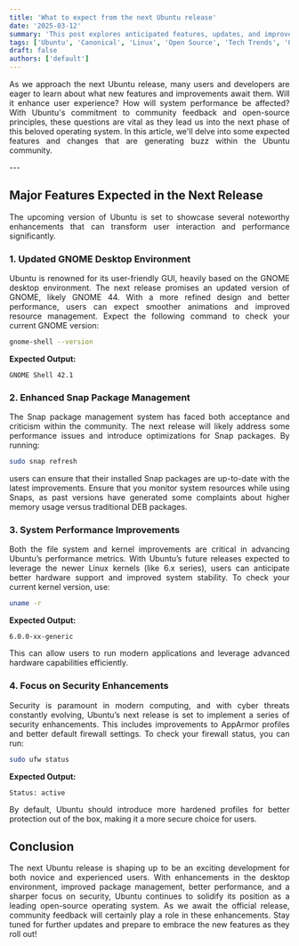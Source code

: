 ```yaml
---
title: 'What to expect from the next Ubuntu release'
date: '2025-03-12'
summary: 'This post explores anticipated features, updates, and improvements in the upcoming Ubuntu release, offering insights for users and developers alike.'
tags: ['Ubuntu', 'Canonical', 'Linux', 'Open Source', 'Tech Trends', 'Operating Systems', 'User Experience']
draft: false
authors: ['default']
---
```


<div align="justify">

As we approach the next Ubuntu release, many users and developers are eager to learn about what new features and improvements await them. Will it enhance user experience? How will system performance be affected? With Ubuntu's commitment to community feedback and open-source principles, these questions are vital as they lead us into the next phase of this beloved operating system. In this article, we'll delve into some expected features and changes that are generating buzz within the Ubuntu community.

</div>
---

<div align="justify">

## Major Features Expected in the Next Release

The upcoming version of Ubuntu is set to showcase several noteworthy enhancements that can transform user interaction and performance significantly.

### 1. Updated GNOME Desktop Environment
Ubuntu is renowned for its user-friendly GUI, heavily based on the GNOME desktop environment. The next release promises an updated version of GNOME, likely GNOME 44. With a more refined design and better performance, users can expect smoother animations and improved resource management. Expect the following command to check your current GNOME version:

```bash
gnome-shell --version
```

**Expected Output:**
```
GNOME Shell 42.1
```

### 2. Enhanced Snap Package Management
The Snap package management system has faced both acceptance and criticism within the community. The next release will likely address some performance issues and introduce optimizations for Snap packages. By running:

```bash
sudo snap refresh
```

users can ensure that their installed Snap packages are up-to-date with the latest improvements. Ensure that you monitor system resources while using Snaps, as past versions have generated some complaints about higher memory usage versus traditional DEB packages.

### 3. System Performance Improvements
Both the file system and kernel improvements are critical in advancing Ubuntu’s performance metrics. With Ubuntu’s future releases expected to leverage the newer Linux kernels (like 6.x series), users can anticipate better hardware support and improved system stability. To check your current kernel version, use:

```bash
uname -r
```

**Expected Output:**
```
6.0.0-xx-generic
```

This can allow users to run modern applications and leverage advanced hardware capabilities efficiently.

### 4. Focus on Security Enhancements
Security is paramount in modern computing, and with cyber threats constantly evolving, Ubuntu’s next release is set to implement a series of security enhancements. This includes improvements to AppArmor profiles and better default firewall settings. To check your firewall status, you can run:

```bash
sudo ufw status
```

**Expected Output:**
```
Status: active
```

By default, Ubuntu should introduce more hardened profiles for better protection out of the box, making it a more secure choice for users.

## Conclusion
The next Ubuntu release is shaping up to be an exciting development for both novice and experienced users. With enhancements in the desktop environment, improved package management, better performance, and a sharper focus on security, Ubuntu continues to solidify its position as a leading open-source operating system. As we await the official release, community feedback will certainly play a role in these enhancements. Stay tuned for further updates and prepare to embrace the new features as they roll out!

</div>